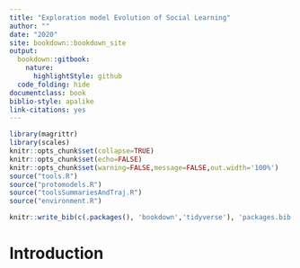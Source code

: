 ```yaml
--- 
title: "Exploration model Evolution of Social Learning"
author: ""
date: "2020"
site: bookdown::bookdown_site
output:
  bookdown::gitbook: 
    nature:
      highlightStyle: github
  code_folding: hide
documentclass: book
biblio-style: apalike
link-citations: yes
---
```


```r
library(magrittr)
library(scales)
knitr::opts_chunk$set(collapse=TRUE)
knitr::opts_chunk$set(echo=FALSE)
knitr::opts_chunk$set(warning=FALSE,message=FALSE,out.width='100%')
source("tools.R")
source("protomodels.R")
source("toolsSummariesAndTraj.R")
source("environment.R")
```

```r
knitr::write_bib(c(.packages(), 'bookdown','tidyverse'), 'packages.bib')
```


# Introduction 







